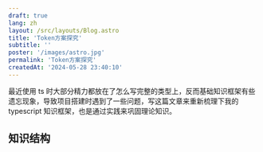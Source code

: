 ```yaml
---
draft: true
lang: zh
layout: /src/layouts/Blog.astro
title: 'Token方案探究'
subtitle: ''
poster: '/images/astro.jpg'
permalink: 'Token方案探究'
createdAt: '2024-05-28 23:40:10'
---
```


最近使用 ts 时大部分精力都放在了怎么写完整的类型上，反而基础知识框架有些遗忘现象，导致项目搭建时遇到了一些问题，写这篇文章来重新梳理下我的 typescript 知识框架，也是通过实践来巩固理论知识。

## 知识结构
